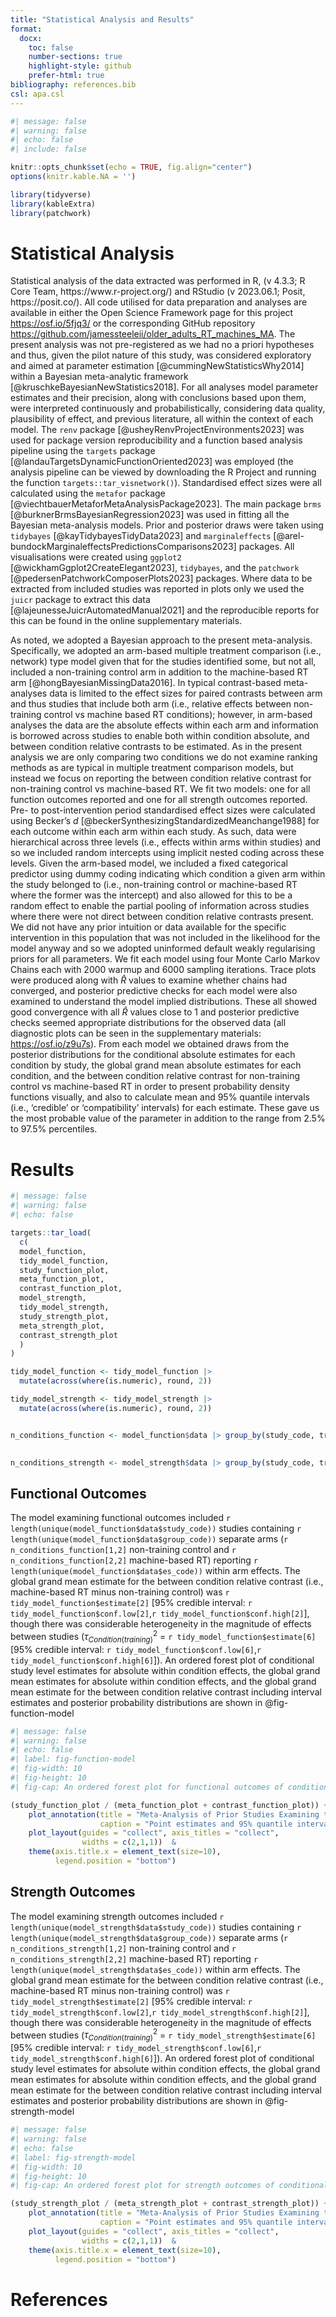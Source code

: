 ```yaml
---
title: "Statistical Analysis and Results"
format: 
  docx:
    toc: false
    number-sections: true
    highlight-style: github
    prefer-html: true
bibliography: references.bib
csl: apa.csl
---
```


```r
#| message: false
#| warning: false
#| echo: false
#| include: false

knitr::opts_chunk$set(echo = TRUE, fig.align="center")
options(knitr.kable.NA = '')

library(tidyverse)
library(kableExtra)
library(patchwork)

```

# Statistical Analysis

Statistical analysis of the data extracted was performed in R, (v 4.3.3; R Core Team, https://www.r-project.org/) and RStudio (v 2023.06.1; Posit, https://posit.co/). All code utilised for data preparation and analyses are available in either the Open Science Framework page for this project [https://osf.io/5fjq3/](https://osf.io/5fjq3/) or the corresponding GitHub repository [https://github.com/jamessteeleii/older_adults_RT_machines_MA](https://github.com/jamessteeleii/older_adults_RT_machines_MA). The present analysis was not pre-registered as we had no a priori hypotheses and thus, given the pilot nature of this study, was considered exploratory and aimed at parameter estimation [@cummingNewStatisticsWhy2014] within a Bayesian meta-analytic framework [@kruschkeBayesianNewStatistics2018]. For all analyses model parameter estimates and their precision, along with conclusions based upon them, were interpreted continuously and probabilistically, considering data quality, plausibility of effect, and previous literature, all within the context of each model. The `renv` package [@usheyRenvProjectEnvironments2023] was used for package version reproducibility and a function based analysis pipeline using the `targets` package [@landauTargetsDynamicFunctionOriented2023] was employed (the analysis pipeline can be viewed by downloading the R Project and running the function `targets::tar_visnetwork()`). Standardised effect sizes were all calculated using the `metafor` package [@viechtbauerMetaforMetaAnalysisPackage2023]. The main package `brms` [@burknerBrmsBayesianRegression2023] was used in fitting all the Bayesian meta-analysis models. Prior and posterior draws were taken using `tidybayes` [@kayTidybayesTidyData2023] and `marginaleffects` [@arel-bundockMarginaleffectsPredictionsComparisons2023] packages. All visualisations were created using `ggplot2` [@wickhamGgplot2CreateElegant2023], `tidybayes`, and the `patchwork` [@pedersenPatchworkComposerPlots2023] packages. Where data to be extracted from included studies was reported in plots only we used the `juicr` package to extract this data [@lajeunesseJuicrAutomatedManual2021] and the reproducible reports for this can be found in the online supplementary materials.

As noted, we adopted a Bayesian approach to the present meta-analysis. Specifically, we adopted an arm-based multiple treatment comparison (i.e., network) type model given that for the studies identified some, but not all, included a non-training control arm in addition to the machine-based RT arm [@hongBayesianMissingData2016]. In typical contrast-based meta-analyses data is limited to the effect sizes for paired contrasts between arm and thus studies that include both arm (i.e., relative effects between non-training control vs machine based RT conditions); however, in arm-based analyses the data are the absolute effects within each arm and information is borrowed across studies to enable both within condition absolute, and between condition relative contrasts to be estimated. As in the present analysis we are only comparing two conditions we do not examine ranking methods as are typical in multiple treatment comparison models, but instead we focus on reporting the between condition relative contrast for non-training control vs machine-based RT. We fit two models: one for all function outcomes reported and one for all strength outcomes reported. Pre- to post-intervention period standardised effect sizes were calculated using Becker's $d$ [@beckerSynthesizingStandardizedMeanchange1988] for each outcome within each arm within each study. As such, data were hierarchical across three levels (i.e., effects within arms within studies) and so we included random intercepts using implicit nested coding across these levels. Given the arm-based model, we included a fixed categorical predictor using dummy coding indicating which condition a given arm within the study belonged to (i.e., non-training control or machine-based RT where the former was the intercept) and also allowed for this to be a random effect to enable the partial pooling of information across studies where there were not direct between condition relative contrasts present. We did not have any prior intuition or data available for the specific intervention in this population that was not included in the likelihood for the model anyway and so we adopted uninformed default weakly regularising priors for all parameters. We fit each model using four Monte Carlo Markov Chains each with 2000 warmup and 6000 sampling iterations. Trace plots were produced along with $\hat{R}$ values to examine whether chains had converged, and posterior predictive checks for each model were also examined to understand the model implied distributions. These all showed good convergence with all $\hat{R}$ values close to 1 and  posterior predictive checks seemed appropriate distributions for the observed data (all diagnostic plots can be seen in the supplementary materials: [https://osf.io/z9u7s](https://osf.io/z9u7s)). From each model we obtained draws from the posterior distributions for the conditional absolute estimates for each condition by study, the global grand mean absolute estimates for each condition, and the between condition relative contrast for non-training control vs machine-based RT in order to present probability density functions visually, and also to calculate mean and 95% quantile intervals (i.e., 'credible' or 'compatibility' intervals) for each estimate. These gave us the most probable value of the parameter in addition to the range from 2.5% to 97.5% percentiles. 

# Results
```r
#| message: false
#| warning: false
#| echo: false

targets::tar_load(
  c(
  model_function,
  tidy_model_function,
  study_function_plot,
  meta_function_plot,
  contrast_function_plot,
  model_strength,
  tidy_model_strength,
  study_strength_plot,
  meta_strength_plot,
  contrast_strength_plot
  )
)

tidy_model_function <- tidy_model_function |>
  mutate(across(where(is.numeric), round, 2))

tidy_model_strength <- tidy_model_strength |>
  mutate(across(where(is.numeric), round, 2))


n_conditions_function <- model_function$data |> group_by(study_code, training_control) |> slice_head() |> ungroup() |> count(training_control)
  

n_conditions_strength <- model_strength$data |> group_by(study_code, training_control) |> slice_head() |> ungroup() |> count(training_control)

```

## Functional Outcomes
The model examining functional outcomes included `r length(unique(model_function$data$study_code))` studies containing `r length(unique(model_function$data$group_code))` separate arms (`r n_conditions_function[1,2]` non-training control and `r n_conditions_function[2,2]` machine-based RT) reporting `r length(unique(model_function$data$es_code))` within arm effects. The global grand mean estimate for the between condition relative contrast (i.e., machine-based RT minus non-training control) was `r tidy_model_function$estimate[2]` [95% credible interval: `r tidy_model_function$conf.low[2]`,`r tidy_model_function$conf.high[2]`], though there was considerable heterogeneity in the magnitude of effects between studies ($\tau^2_{Condition (training)}$ = `r tidy_model_function$estimate[6]` [95% credible interval: `r tidy_model_function$conf.low[6]`,`r tidy_model_function$conf.high[6]`]). An ordered forest plot of conditional study level estimates for absolute within condition effects, the global grand mean estimates for absolute within condition effects, and the global grand mean estimate for the between condition relative contrast including interval estimates and posterior probability distributions are shown in @fig-function-model

```r
#| message: false
#| warning: false
#| echo: false
#| label: fig-function-model 
#| fig-width: 10
#| fig-height: 10
#| fig-cap: An ordered forest plot for functional outcomes of conditional study level estimates for absolute within condition effects including individual effect sizes as points (top panel), the global grand mean estimates for absolute within condition effects (bottom left panel), and the global grand mean estimate for the between condition relative contrast (top right panel) including interval estimates and posterior probability distributions

(study_function_plot / (meta_function_plot + contrast_function_plot)) + 
    plot_annotation(title = "Meta-Analysis of Prior Studies Examining the Effects of Machine Based Resistance Training on Function",
                    caption = "Point estimates and 95% quantile intervals reported") +
    plot_layout(guides = "collect", axis_titles = "collect",
                widths = c(2,1,1))  &
    theme(axis.title.x = element_text(size=10),
          legend.position = "bottom")
```

## Strength Outcomes
The model examining strength outcomes included `r length(unique(model_strength$data$study_code))` studies containing `r length(unique(model_strength$data$group_code))` separate arms (`r n_conditions_strength[1,2]` non-training control and `r n_conditions_strength[2,2]` machine-based RT) reporting `r length(unique(model_strength$data$es_code))` within arm effects. The global grand mean estimate for the between condition relative contrast (i.e., machine-based RT minus non-training control) was `r tidy_model_strength$estimate[2]` [95% credible interval: `r tidy_model_strength$conf.low[2]`,`r tidy_model_strength$conf.high[2]`], though there was considerable heterogeneity in the magnitude of effects between studies ($\tau^2_{Condition (training)}$ = `r tidy_model_strength$estimate[6]` [95% credible interval: `r tidy_model_strength$conf.low[6]`,`r tidy_model_strength$conf.high[6]`]). An ordered forest plot of conditional study level estimates for absolute within condition effects, the global grand mean estimates for absolute within condition effects, and the global grand mean estimate for the between condition relative contrast including interval estimates and posterior probability distributions are shown in @fig-strength-model

```r
#| message: false
#| warning: false
#| echo: false
#| label: fig-strength-model 
#| fig-width: 10
#| fig-height: 10
#| fig-cap: An ordered forest plot for strength outcomes of conditional study level estimates for absolute within condition effects including individual effect sizes as points (top panel), the global grand mean estimates for absolute within condition effects (bottom left panel), and the global grand mean estimate for the between condition relative contrast (top right panel) including interval estimates and posterior probability distributions

(study_strength_plot / (meta_strength_plot + contrast_strength_plot)) + 
    plot_annotation(title = "Meta-Analysis of Prior Studies Examining the Effects of Machine Based Resistance Training on Strength",
                    caption = "Point estimates and 95% quantile intervals reported") +
    plot_layout(guides = "collect", axis_titles = "collect",
                widths = c(2,1,1))  &
    theme(axis.title.x = element_text(size=10),
          legend.position = "bottom")
```

# References
